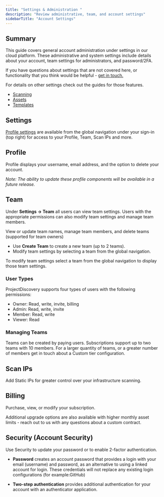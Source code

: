 ```yaml
---
title: "Settings & Administration "
description: "Review administrative, team, and account settings"
sidebarTitle: "Account Settings"
---
```


## Summary

This guide covers general account administration under settings in our cloud platform. These administrative and system settings include details about your account, team settings for administrators, and password/2FA.

If you have questions about settings that are not covered here, or functionality that you think would be helpful - [get in touch.](/help)

For details on other settings check out the guides for those features.

- [Scanning](/cloud/scanning/overview)
- [Assets](/cloud/assets/overview)
- [Templates](/cloud/editor/overview)

## Settings

[Profile settings](https://cloud.projectdiscovery.io/settings) are available from the global navigation under your sign-in (top right) for access to your Profile, Team, Scan IPs and more.

## Profile

Profile displays your username, email address, and the option to delete your account.

_Note: The ability to update these profile components will be available in a future release._

## Team

Under **Settings → Team** all users can view team settings. Users with the appropriate permissions can also modify team settings and manage team members.

View or update team names, manage team members, and delete teams (supported for team owners)

- Use **Create Team** to create a new team (up to 2 teams).
- Modify team settings by selecting a team from the global navigation.

To modify team settings select a team from the global navigation to display those team settings.

### User Types

ProjectDiscovery supports four types of users with the following permissions:

- Owner: Read, write, invite, billing
- Admin: Read, write, invite
- Member: Read, write
- Viewer: Read

### Managing Teams

Teams can be created by paying users. Subscriptions support up to two teams with 10 members. For a larger quantity of teams, or a greater number of members get in touch about a Custom tier configuration.

## Scan IPs

Add Static IPs for greater control over your infrastructure scanning.

## Billing

Purchase, view, or modify your subscription.

Additional upgrade options are also available with higher monthly asset limits - reach out to us with any questions about a custom contract.

## Security (Account Security)

Use Security to update your password or to enable 2-factor authentication.

- **Password** creates an account password that provides a login with your email (username) and password, as an alternative to using a linked account for login. These credentials will not replace any existing login configurations (for example:GitHub)

- **Two-step authentication** provides additional authentication for your account with an authenticator application.
